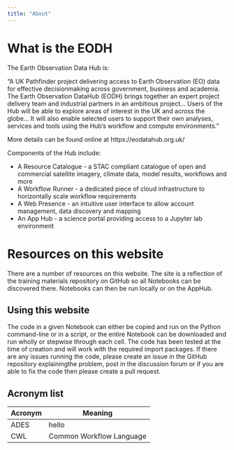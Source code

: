 ```yaml
---
title: "About"
---
```


# What is the EODH
The Earth Observation Data Hub is:

“A UK Pathfinder project delivering access to Earth Observation (EO) data for effective decisionmaking across government, business and academia. The Earth Observation DataHub (EODH) brings together an expert project delivery team and industrial partners in an ambitious project… Users of the Hub will be able to explore areas of interest in the UK and across the globe… It will also enable selected users to support their own analyses, services and tools using the Hub’s workflow and compute environments.”

More details can be found online at https://eodatahub.org.uk/

Components of the Hub include: 

* A Resource Catalogue - a STAC compliant catalogue of open and commercial satellite imagery, climate data, model results, workflows and more 
* A Workflow Runner - a dedicated piece of cloud infrastructure to horizontally scale workflow requirements 
* A Web Presence - an intuitive user interface to allow account management, data discovery and mapping 
* An App Hub - a science portal providing access to a Jupyter lab environment

# Resources on this website
There are a number of resources on this website. The site is a reflection of the training materials repository on GitHub so all Notebooks can be discovered there. Notebooks can then be run locally or on the AppHub. 

## Using this website
The code in a given Notebook can either be copied and run on the Python command-line or in a script, or the entire Notebook can be downloaded and run wholly or stepwise through each cell. The code has been tested at the time of creation and will work with the required import packages. If there are any issues running the code, please create an issue in the GitHub repository explainingthe problem, post in the discussion forum or if you are able to fix the code then please create a pull request. 

## Acronym list 

|Acronym | Meaning|
|----    |----    |
|ADES | hello|
|CWL | Common Workflow Language| 